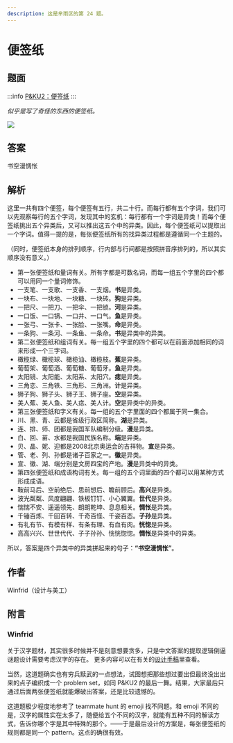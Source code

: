 ```yaml
---
description: 这是芈雨区的第 24 题。
---
```


# 便签纸

## 题面

:::info
[P&KU2：便签纸](https://pnku2.pkupuzzle.art/#/game/miyu/prob_24)
:::

_似乎是写了奇怪的东西的便签纸。_

![](./24-bian-qian-zhi.assets/image_1.webp)

## 答案

书空漫惆怅

## 解析

这里一共有四个便签，每个便签有五行，共二十行。而每行都有五个字词，我们可以先观察每行的五个字词，发现其中的玄机：每行都有一个字词是异类！而每个便签纸挑出五个异类后，又可以推出这五个中的异类。因此，每个便签纸可以提取出一个字词。值得一提的是，每张便签纸所有的找异类过程都是遵循同一个主题的。

（同时，便签纸本身的排列顺序，行内部与行间都是按照拼音序排列的，所以其实顺序没有意义。）

- 第一张便签纸和量词有关。所有字都是可数名词，而每一组五个字里的四个都可以用同一个量词修饰。
- 一支笔、一支歌、一支香、一支烟。**书**是异类。
- 一块布、一块地、一块糖、一块砖。**狗**是异类。
- 一把尺、一把刀、一把伞、一把锁。**河**是异类。
- 一口饭、一口锅、一口井、一口气。**鱼**是异类。
- 一张弓、一张卡、一张脸、一张嘴。**命**是异类。
- 一条狗、一条河、一条鱼、一条命。**书**是异类中的异类。
- 第二张便签纸和组词有关。每一组五个字里的四个都可以在前面添加相同的词来形成一个三字词。
- 橄榄绿、橄榄球、橄榄油、橄榄枝。**蕉**是异类。
- 葡萄架、葡萄酒、葡萄糖、葡萄牙。**鱼**是异类。
- 太阳镜、太阳能、太阳系、太阳穴。**痣**是异类。
- 三角恋、三角铁、三角形、三角洲。**计**是异类。
- 狮子狗、狮子头、狮子王、狮子座。**空**是异类。
- 美人蕉、美人鱼、美人痣、美人计。**空**是异类中的异类。
- 第三张便签纸和字义有关。每一组的五个字里面的四个都属于同一集合。
- 川、黑、青、云都是省级行政区简称。**湖**是异类。
- 连、排、师、团都是我国军队编制分级。**漫**是异类。
- 白、回、苗、水都是我国民族名称。**端**是异类。
- 贝、晶、妮、迎都是2008北京奥运会的吉祥物。**宣**是异类。
- 管、老、列、孙都是诸子百家之一。**徽**是异类。
- 宣、徽、湖、端分别是文房四宝的产地。**漫**是异类中的异类。
- 第四张便签纸和成语构词有关。每一组的五个词里面的四个都可以用某种方式形成成语。
- 鞍前马后、空前绝后、思前想后、瞻前顾后。**高兴**是异类。
- 波光粼粼、风度翩翩、铁板钉钉、小心翼翼。**世代**是异类。
- 惴惴不安、遥遥领先、朗朗乾坤、息息相关。**惆怅**是异类。
- 千锤百炼、千回百转、千奇百怪、千姿百态。**子孙**是异类。
- 有礼有节、有模有样、有条有理、有血有肉。**恍惚**是异类。
- 高高兴兴、世世代代、子子孙孙、恍恍惚惚。**惆怅**是异类中的异类。

所以，答案是四个异类中的异类拼起来的句子：**“书空漫惆怅”**。

## 作者

Winfrid（设计与美工）

## 附言

### Winfrid

关于汉字题材，其实很多时候并不是刻意想要贪多，只是中文答案的提取逻辑倒逼谜题设计需要考虑汉字的存在。
更多内容可以在有关的[设计手稿](../../she-ji-shou-gao/02-zhong-wen-da-an.mdx)里查看。

当然，这道题确实也有穷兵黩武的一点想法，试图想把那些想过要出但最终没出出来的点子编织成一个 problem set，如同 P&KU2 的最后一舞。结果，大家最后只通过后面两张便签纸就能爆破出答案，还是比较遗憾的。

这道题极少程度地参考了 teammate hunt 的 emoji 找不同题。和 emoji 不同的是，汉字的属性实在太多了，随便给五个不同的汉字，就能有五种不同的解读方式，告诉你哪个字是其中特殊的那个。——于是最后设计的方案是，每张便签纸的规则都是同一个 pattern。这点的确很有效。
